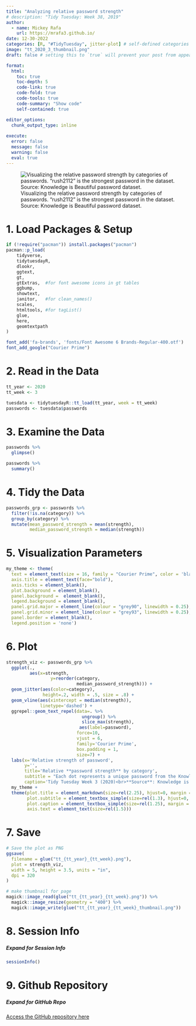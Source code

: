 ```yaml
---
title: "Analyzing relative password strength"
# description: "Tidy Tuesday: Week 38, 2019"
author:
  - name: Mickey Rafa
    url: https://mrafa3.github.io/
date: 12-30-2022
categories: [R, "#TidyTuesday", jitter-plot] # self-defined categories
image: "tt_2020_3_thumbnail.png"
draft: false # setting this to `true` will prevent your post from appearing on your listing page until you're ready!

format:
  html:
    toc: true
    toc-depth: 5
    code-link: true
    code-fold: true
    code-tools: true
    code-summary: "Show code"
    self-contained: true

editor_options: 
  chunk_output_type: inline
  
execute: 
  error: false
  message: false
  warning: false
  eval: true
---
```


![Visualizing the relative password strength by categories of passwords. "rush2112" is the strongest password in the dataset. Source: Knowledge is Beautiful password dataset.](tt_2020_3.png){#fig-1}

# 1. Load Packages & Setup

```r
if (!require("pacman")) install.packages("pacman")
pacman::p_load(
    tidyverse,
    tidytuesdayR,
    dlookr,
    ggtext,
    gt,
    gtExtras,  #for font awesome icons in gt tables
    ggbump,
    showtext,
    janitor,   #for clean_names()
    scales,
    htmltools, #for tagList()
    glue,
    here,
    geomtextpath
)    

font_add('fa-brands', 'fonts/Font Awesome 6 Brands-Regular-400.otf')
font_add_google("Courier Prime")
```

# 2. Read in the Data

```r
tt_year <- 2020
tt_week <- 3

tuesdata <- tidytuesdayR::tt_load(tt_year, week = tt_week)
passwords <- tuesdata$passwords
```

# 3. Examine the Data 

```r
passwords %>% 
  glimpse()

passwords %>% 
  summary()
```

# 4. Tidy the Data 

```r
passwords_grp <- passwords %>% 
  filter(!is.na(category)) %>% 
  group_by(category) %>% 
  mutate(mean_password_strength = mean(strength),
         median_password_strength = median(strength))
```

# 5. Visualization Parameters 

```r
my_theme <- theme(
  text = element_text(size = 16, family = "Courier Prime", color = 'black'),
  axis.title = element_text(face="bold"), 
  axis.ticks = element_blank(), 
  plot.background = element_blank(),
  panel.background =  element_blank(), 
  legend.background = element_blank(), 
  panel.grid.major = element_line(colour = "grey90", linewidth = 0.25),
  panel.grid.minor = element_line(colour = "grey93", linewidth = 0.25),
  panel.border = element_blank(), 
  legend.position = 'none')
```

# 6. Plot 

```r
strength_viz <- passwords_grp %>% 
  ggplot(.,
         aes(x=strength,
                 y=reorder(category, 
                           median_password_strength))) + 
  geom_jitter(aes(color=category),
              height=.2, width = .5, size = .8) + 
  geom_vline(aes(xintercept = median(strength)),
             linetype='dashed') + 
  ggrepel::geom_text_repel(data=. %>%
                             ungroup() %>%
                             slice_max(strength),
                            aes(label=password),
                           force=10,
                           vjust = 6,
                           family='Courier Prime',
                           box.padding = 1,
                           size=7) +
  labs(x='Relative strength of password',
       y='',
       title='Relative **password strength** by category',
       subtitle = "Each dot represents a unique password from the Knowledge is Beautiful password database<br>**rush2112** is the password with the highest strength score in the dataset",
       caption='Tidy Tuesday Week 3 (2020)<br>**Source**: Knowledge is Beautiful') + 
  my_theme + 
  theme(plot.title = element_markdown(size=rel(2.25), hjust=0, margin = margin(b = 5)),
        plot.subtitle = element_textbox_simple(size=rel(1.3), hjust=0, margin = margin(t = 10, b = 15), lineheight = .4),
        plot.caption = element_textbox_simple(size=rel(1.25), margin = margin(t = 10), lineheight = .4),
        axis.text = element_text(size=rel(1.5)))
```

# 7. Save 

```r
# Save the plot as PNG
ggsave(
  filename = glue("tt_{tt_year}_{tt_week}.png"),
  plot = strength_viz,
  width = 5, height = 3.5, units = "in",
  dpi = 320
)

# make thumbnail for page
magick::image_read(glue("tt_{tt_year}_{tt_week}.png")) %>%
  magick::image_resize(geometry = "400") %>%
  magick::image_write(glue("tt_{tt_year}_{tt_week}_thumbnail.png"))
```

# 8. Session Info

::: {.callout-tip collapse="true"}
##### Expand for Session Info

```r
sessionInfo()
```
:::

# 9. Github Repository 

::: {.callout-tip collapse="true"}

##### Expand for GitHub Repo
 
[Access the GitHub repository here](https://github.com/mrafa3/mrafa3.github.io)
:::